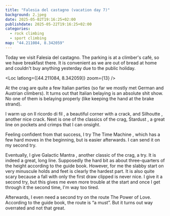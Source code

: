 ```yaml
---
title: "Falesia del castagno (vacation day 7)"
background: 2.jpeg
date: 2025-05-02T19:16:25+02:00
publishdate: 2025-05-22T19:16:25+02:00
categories:
  - rock climbing
  - sport climbing
map: "44.211084, 8.342059"
---
```


Today we visit Falesia del castagno. The parking is at a climber's café, so we
have breakfast there. It is convenient as we are out of bread at home and
couldn't buy anything yesterday due to the public holiday.

<Loc latlong={[44.211084, 8.342059]} zoom={13} />

At the crag are quite a few Italian parties (so far we mostly met German and
Austrian climbers). It turns out that Italian belaying is an absolute shit show.
No one of them is belaying properly (like keeping the hand at the
brake strand).

I warm up on Il ricordo di fil <Grade system="french" value="6a" />, a beautiful
corner with a crack, and Silhoutte <Grade system="french" value="6a+" />,
another nice crack. Next is one of the classics of the crag, Stardust <Grade
system="french" value="6b" />, a great line on pockets and crimps that I can
onsight.

<Rimg
  src="3.jpeg"
  caption="Il ricordo di fil (and Galactic Mantra on the face
left of it)"
/>

Feeling confident from that success, I try The Time Machine <Grade
system="french" value="6c+" />, which has a few hard moves in the beginning, but
is easier afterwards. I can send it on my second try.

Eventually, I give Galactic Mantra <Grade system="french" value="7a+" />,
another classic of the crag, a try. It is indeed a great, long line. Supposedly
the hard bit as about three-quarters of the height according to the guide book.
However, for me the slabby start on very minuscule holds and feet is clearly the
hardest part. It is also quite scary because a fall with only the first draw
clipped is never nice. I give it a second try, but this gives me even more
trouble at the start and once I get through it the second time, I'm way too
tired.

Afterwards, I even need a second try on the <Grade system="french" value="6a+"
/> route The Power of Love. According to the guide book, the route is “a must”.
But it turns out way overrated and not that great.

<Rimg src="1.jpeg" alt="" />

<Nextday />

